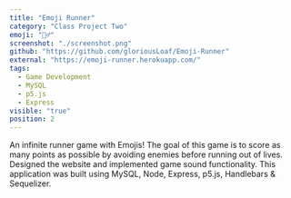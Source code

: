 ```yaml
---
title: "Emoji Runner"
category: "Class Project Two"
emoji: "🏃‍♂️"
screenshot: "./screenshot.png"
github: "https://github.com/gloriousLoaf/Emoji-Runner"
external: "https://emoji-runner.herokuapp.com/"
tags:
  - Game Development
  - MySQL
  - p5.js
  - Express
visible: "true"
position: 2
---
```


An infinite runner game with Emojis! The goal of this game is to score as many points as possible by avoiding enemies before running out of lives. Designed the website and implemented game sound functionality. This application was built using MySQL, Node, Express, p5.js, Handlebars & Sequelizer.
